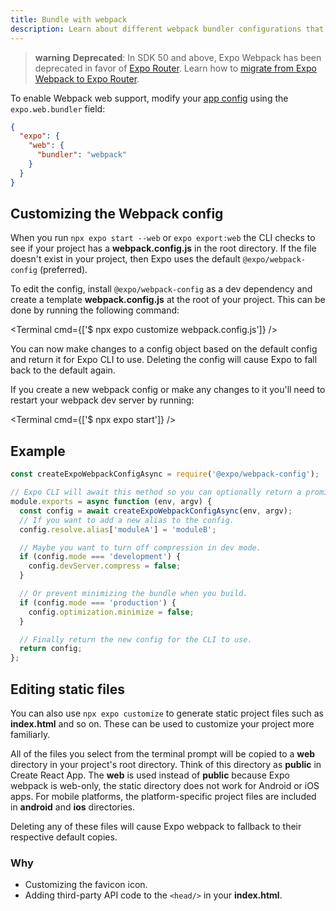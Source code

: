 ```yaml
---
title: Bundle with webpack
description: Learn about different webpack bundler configurations that can be customized.
---
```



> **warning** **Deprecated**: In SDK 50 and above, Expo Webpack has been deprecated in favor of [Expo Router](/router/introduction/). Learn how to [migrate from Expo Webpack to Expo Router](/router/migrate/from-expo-webpack/).

To enable Webpack web support, modify your [app config](/workflow/configuration) using the `expo.web.bundler` field:

```json app.json
{
  "expo": {
    "web": {
      "bundler": "webpack"
    }
  }
}
```

## Customizing the Webpack config

When you run `npx expo start --web` or `expo export:web` the CLI checks to see if your project has a **webpack.config.js** in the root directory. If the file doesn't exist in your project, then Expo uses the default `@expo/webpack-config` (preferred).

To edit the config, install `@expo/webpack-config` as a dev dependency and create a template **webpack.config.js** at the root of your project. This can be done by running the following command:

<Terminal cmd={['$ npx expo customize webpack.config.js']} />

You can now make changes to a config object based on the default config and return it for Expo CLI to use. Deleting the config will cause Expo to fall back to the default again.

If you create a new webpack config or make any changes to it you'll need to restart your webpack dev server by running:

<Terminal cmd={['$ npx expo start']} />

## Example

```js webpack.config.js
const createExpoWebpackConfigAsync = require('@expo/webpack-config');

// Expo CLI will await this method so you can optionally return a promise.
module.exports = async function (env, argv) {
  const config = await createExpoWebpackConfigAsync(env, argv);
  // If you want to add a new alias to the config.
  config.resolve.alias['moduleA'] = 'moduleB';

  // Maybe you want to turn off compression in dev mode.
  if (config.mode === 'development') {
    config.devServer.compress = false;
  }

  // Or prevent minimizing the bundle when you build.
  if (config.mode === 'production') {
    config.optimization.minimize = false;
  }

  // Finally return the new config for the CLI to use.
  return config;
};
```

## Editing static files

You can also use `npx expo customize` to generate static project files such as **index.html** and so on. These can be used to customize your project more familiarly.

All of the files you select from the terminal prompt will be copied to a **web** directory in your project's root directory. Think of this directory as **public** in Create React App. The **web** is used instead of **public** because Expo webpack is web-only, the static directory does not work for Android or iOS apps. For mobile platforms, the platform-specific project files are included in **android** and **ios** directories.

Deleting any of these files will cause Expo webpack to fallback to their respective default copies.

### Why

- Customizing the favicon icon.
- Adding third-party API code to the `<head/>` in your **index.html**.
